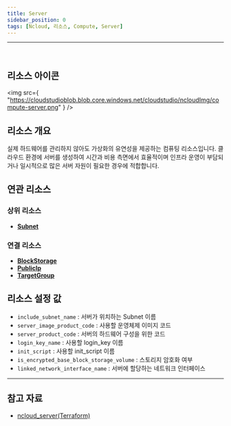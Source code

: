 ```yaml
---
title: Server
sidebar_position: 0
tags: [Ncloud, 리소스, Compute, Server]
---
```


<hr />
<br />

## 리소스 아이콘

<img
    src={
        "https://cloudstudioblob.blob.core.windows.net/cloudstudio/ncloudImg/compute-server.png"
    }
/>

## 리소스 개요

실제 하드웨어를 관리하지 않아도 가상화의 유연성을 제공하는 컴퓨팅 리소스입니다. 클라우드 환경에 서버를 생성하여 시간과 비용 측면에서 효율적이며 인프라 운영이 부담되거나 일시적으로 많은 서버 자원이 필요한 경우에 적합합니다.

## 연관 리소스

### 상위 리소스
-   [**Subnet**](https://docs.cstudio.app/docs/resource/ncloud/Networking/Subnet)

### 연결 리소스

-   [**BlockStorage**](https://docs.cstudio.app/docs/resource/ncloud/Storage/BlockStorage)
-   [**PublicIp**](https://docs.cstudio.app/docs/resource/ncloud/Networking/PublicIP)
-   [**TargetGroup**](https://docs.cstudio.app/docs/resource/ncloud/Networking/TargetGroup)

## 리소스 설정 값

-   `include_subnet_name` : 서버가 위치하는 Subnet 이름
-   `server_image_product_code` : 사용할 운영체제 이미지 코드
-   `server_product_code` : 서버의 하드웨어 구성을 위한 코드
-   `login_key_name` : 사용할 login_key 이름
-   `init_script` : 사용할 init_script 이름
-   `is_encrypted_base_block_storage_volume` : 스토리지 암호화 여부
-   `linked_network_interface_name` : 서버에 할당하는 네트워크 인터페이스


---

## 참고 자료

-   [ncloud_server(Terraform)](https://registry.terraform.io/providers/NaverCloudPlatform/ncloud/latest/docs/resources/server)

